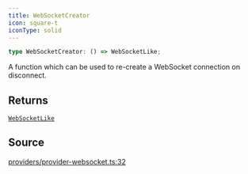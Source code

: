 ```yaml
---
title: WebSocketCreator
icon: square-t
iconType: solid
---
```


```ts
type WebSocketCreator: () => WebSocketLike;
```

A function which can be used to re-create a WebSocket connection on disconnect.

## Returns

[`WebSocketLike`](/sdk/content/interfaces/WebSocketLike)

## Source

[providers/provider-websocket.ts:32](https://github.com/dominant-strategies/quais.js/blob/44db7a104713f115e86d9efb2438f21cdb3fbe55/src/providers/provider-websocket.ts#L32)
